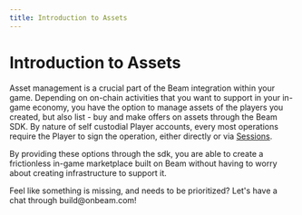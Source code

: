 ```yaml
---
title: Introduction to Assets
---
```



# Introduction to Assets

Asset management is a crucial part of the Beam integration within your game. Depending on on-chain activities that you want to support in your in-game economy, you have the option to manage assets of the players you created, but also list - buy and make offers on assets through the Beam SDK. By nature of self custodial Player accounts, every most operations require the Player to sign the operation, either directly or via [Sessions](/sdk/sessions/introduction).

By providing these options through the sdk, you are able to create a frictionless in-game marketplace built on Beam without having to worry about creating infrastructure to support it.

<Callout emoji="🛠️">
  Feel like something is missing, and needs to be prioritized? Let's have a chat through build@onbeam.com!
</Callout>
